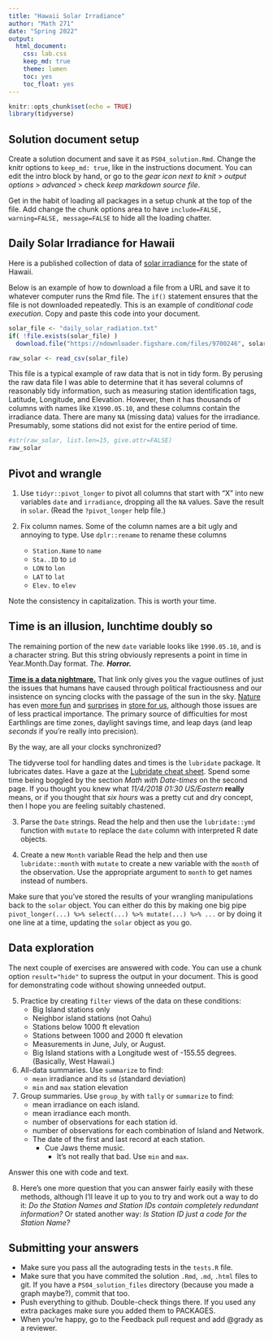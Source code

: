 ```yaml
---
title: "Hawaii Solar Irradiance"
author: "Math 271"
date: "Spring 2022"
output: 
  html_document:
    css: lab.css
    keep_md: true
    theme: lumen
    toc: yes
    toc_float: yes
---
```


```r
knitr::opts_chunk$set(echo = TRUE)
library(tidyverse)
```

## Solution document setup

Create a solution document and save it as `PS04_solution.Rmd`. Change the knitr options to `keep_md: true`, like in the instructions document. You can edit the intro block by hand, or go to the _gear icon next to knit_ > _output options_ > _advanced_ > check _keep markdown source file_.

Get in the habit of loading all packages in a setup chunk at the top of the file. Add change the chunk options area to have `include=FALSE, warning=FALSE, message=FALSE` to hide all the loading chatter.



## Daily Solar Irradiance for Hawaii

Here is a published collection of data of [solar irradiance](https://figshare.com/articles/dataset/Daily_Incoming_Solar_Radiation_in_Hawaii/5579134)
for the state of Hawaii.

Below is an example of how to download a file from a URL and save it to whatever computer runs the Rmd file. The `if()` statement ensures that the file is not downloaded repeatedly. This is an example of _conditional code execution_. Copy and paste this code into your document.

```r
solar_file <- "daily_solar_radiation.txt"
if( !file.exists(solar_file) )
  download.file("https://ndownloader.figshare.com/files/9700246", solar_file)

raw_solar <- read_csv(solar_file)
```

This file is a typical example of raw data that is not in tidy form. By perusing the raw data file I was able to determine that it has several columns of reasonably tidy information, such as measuring station identification tags, Latitude, Longitude, and Elevation. However, then it has thousands of columns with names like `X1990.05.10`, and these columns contain the irradiance data. There are many `NA` (missing data) values for the irradiance. Presumably, some stations did not exist for the entire period of time.

```r
#str(raw_solar, list.len=15, give.attr=FALSE)
raw_solar
```

## Pivot and wrangle

1. Use `tidyr::pivot_longer` to pivot all columns that start with "X" into new variables `date` and `irradiance`, dropping all the `NA` values. Save the result in `solar`. (Read the `?pivot_longer` help file.)

2. Fix column names. Some of the column names are a bit ugly and annoying to type. Use `dplr::rename` to rename these columns
    - `Station.Name` to `name`
    - `Sta..ID` to `id`
    - `LON` to `lon`
    - `LAT` to `lat`
    - `Elev.` to `elev`

Note the consistency in capitalization. This is worth your time.

## Time is an illusion, lunchtime doubly so

The remaining portion of the new `date` variable looks like `1990.05.10`, and is a character string. But this string obviously represents a point in time in Year.Month.Day format. _The._ __*Horror.*__

[__Time is a data nightmare.__](https://www.mojotech.com/blog/the-complexity-of-time-data-programming/)
That link only gives you the vague outlines of just the issues that humans have caused through political fractiousness and our insistence on syncing clocks with the passage of the sun in the sky. 
[Nature](https://en.wikipedia.org/wiki/Solar_time) has even 
[more fun](https://en.wikipedia.org/wiki/Sidereal_time) 
and [surprises](https://en.wikipedia.org/wiki/Terrestrial_Time)
in [store for us](https://en.wikipedia.org/wiki/Introduction_to_general_relativity), although those issues are of less practical importance. The primary source of difficulties for most Earthlings are time zones, daylight savings time, and leap days (and leap _seconds_ if you're really into precision). 

By the way, are all your clocks synchronized?

The tidyverse tool for handling dates and times is the `lubridate` package. 
It lubricates dates. Have a gaze at the
[Lubridate cheat sheet](https://rawgit.com/rstudio/cheatsheets/master/lubridate.pdf). Spend some time being boggled by the section _Math with Date-times_ on the second page. If you thought you knew what _11/4/2018 01:30 US/Eastern_ __really__ means, or if you thought that _six hours_ was a pretty cut and dry concept, then I hope you are feeling suitably chastened.


3. Parse the `Date` strings. Read the help and then use the `lubridate::ymd` function with `mutate` to replace the `date` column with interpreted R date objects. 

4. Create a new `Month` variable Read the help and then use `lubridate::month` with `mutate` to create a new variable with the `month` of the observation. Use the appropriate argument to `month` to get names instead of numbers.

:::{.license}
Make sure that you've stored the results of your wrangling manipulations back to the `solar` object. You can either do this by making one big pipe `pivot_longer(...) %>% select(...) %>% mutate(...) %>% ...` or by doing it one line at a time, updating the `solar` object as you go.
:::

## Data exploration

The next couple of exercises are answered with code. You can use a chunk option `result="hide"` to supress the output in your document. This is good for demonstrating code without showing unneeded output.

5. Practice by creating `filter` views of the data on these conditions:
    - Big Island stations only
    - Neighbor island stations (not Oahu)
    - Stations below 1000 ft elevation
    - Stations between 1000 and 2000 ft elevation
    - Measurements in June, July, or August.
    - Big Island stations with a Longitude west of -155.55 degrees. (Basically, West Hawaii.)
 
6. All-data summaries. Use `summarize` to find:
    - `mean` irradiance and its `sd` (standard deviation)
    - `min` and `max` station elevation
 
7. Group summaries. Use `group_by` with `tally` or `summarize` to find:
    - mean irradiance on each island.
    - mean irradiance each month.
    - number of observations for each station id.
    - number of observations for each combination of Island and Network.
    - The date of the first and last record at each station. 
      + Cue Jaws theme music.
        + It's not really that bad. Use `min` and `max`.

Answer this one with code and text.

8. Here's one more question that you can answer fairly easily with these methods, although I'll leave it up to you to try and work out a way to do it: _Do the Station Names and Station IDs contain completely redundant information?_ Or stated another way: _Is Station ID just a code for the Station Name?_

## Submitting your answers

- Make sure you pass all the autograding tests in the `tests.R` file.
- Make sure that you have commited the solution `.Rmd`, `.md`, `.html` files to git. If you have a `PS04_solution_files` directory (because you made a graph maybe?), commit that too.
- Push everything to github. Double-check things there. If you used any extra packages make sure you added them to PACKAGES.
- When you're happy, go to the Feedback pull request and add @grady as a reviewer.